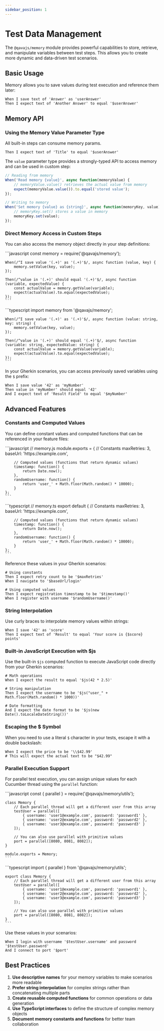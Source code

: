 ```yaml
---
sidebar_position: 1
---
```



# Test Data Management

The `@qavajs/memory` module provides powerful capabilities to store, retrieve, and manipulate variables between test steps. This allows you to create more dynamic and data-driven test scenarios.

## Basic Usage

Memory allows you to save values during test execution and reference them later:

```gherkin
When I save text of 'Answer' as 'userAnswer'
Then I expect text of 'Another Answer' to equal '$userAnswer'
```

## Memory API

### Using the Memory Value Parameter Type
All built-in steps can consume memory params.

```gherkin
Then I expect text of 'Title' to equal '$userAnswer'
```

The `value` parameter type provides a strongly-typed API to access memory and can be used in custom step:

```typescript
// Reading from memory
When('Read memory {value}', async function(memoryValue) {
    // memoryValue.value() retrieves the actual value from memory
    expect(memoryValue.value()).to.equal('stored value');
});

// Writing to memory
When('Set memory {value} as {string}', async function(memoryKey, value) {
    // memoryKey.set() stores a value in memory
    memoryKey.set(value);
});
```

### Direct Memory Access in Custom Steps

You can also access the memory object directly in your step definitions:

<Tabs>
  <TabItem value="js" label="JavaScript" default>
    ```javascript
    const memory = require('@qavajs/memory');

    When(/^I save value '(.+)' as '(.+)'$/, async function (value, key) {
        memory.setValue(key, value);
    });

    Then(/^value in '(.+)' should equal '(.+)'$/, async function (variable, expectedValue) {
        const actualValue = memory.getValue(variable);
        expect(actualValue).to.equal(expectedValue);
    });
    ```
  </TabItem>
  <TabItem value="ts" label="TypeScript">
    ```typescript
    import memory from '@qavajs/memory';

    When(/^I save value '(.+)' as '(.+)'$/, async function (value: string, key: string) {
        memory.setValue(key, value);
    });

    Then(/^value in '(.+)' should equal '(.+)'$/, async function (variable: string, expectedValue: string) {
        const actualValue = memory.getValue(variable);
        expect(actualValue).to.equal(expectedValue);
    });
    ```
  </TabItem>
</Tabs>

In your Gherkin scenarios, you can access previously saved variables using the `$` prefix:

```gherkin
When I save value '42' as 'myNumber'
Then value in 'myNumber' should equal '42'
And I expect text of 'Result Field' to equal '$myNumber'
```

## Advanced Features

### Constants and Computed Values

You can define constant values and computed functions that can be referenced in your feature files:

<Tabs>
  <TabItem value="js" label="JavaScript" default>
    ```javascript
    // memory.js
    module.exports = {
        // Constants
        maxRetries: 3,
        baseUrl: 'https://example.com',
        
        // Computed values (functions that return dynamic values)
        timestamp: function() {
            return Date.now();
        },
        randomUsername: function() {
            return 'user_' + Math.floor(Math.random() * 10000);
        }
    };
    ```
  </TabItem>
  <TabItem value="ts" label="TypeScript">
    ```typescript
    // memory.ts
    export default {
        // Constants
        maxRetries: 3,
        baseUrl: 'https://example.com',
        
        // Computed values (functions that return dynamic values)
        timestamp: function() {
            return Date.now();
        },
        randomUsername: function() {
            return 'user_' + Math.floor(Math.random() * 10000);
        }
    };
    ```
  </TabItem>
</Tabs>

Reference these values in your Gherkin scenarios:

```gherkin
# Using constants
Then I expect retry count to be '$maxRetries'
When I navigate to '$baseUrl/login'

# Using computed values
Then I expect registration timestamp to be '$timestamp()'
When I register with username '$randomUsername()'
```

### String Interpolation

Use curly braces to interpolate memory values within strings:

```gherkin
When I save '42' as 'score'
Then I expect text of 'Result' to equal 'Your score is {$score} points'
```

### Built-in JavaScript Execution with $js

Use the built-in `$js` computed function to execute JavaScript code directly from your Gherkin scenarios:

```gherkin
# Math operations
When I expect the result to equal '$js(42 * 2.5)'

# String manipulation
Then I expect the username to be '$js("user_" + Math.floor(Math.random() * 1000))'

# Date formatting
And I expect the date format to be '$js(new Date().toLocaleDateString())'
```

### Escaping the $ Symbol

When you need to use a literal `$` character in your tests, escape it with a double backslash:

```gherkin
When I expect the price to be '\\$42.99'
# This will expect the actual text to be "$42.99"
```

### Parallel Execution Support

For parallel test execution, you can assign unique values for each Cucumber thread using the `parallel` function:

<Tabs>
  <TabItem value="js" label="JavaScript" default>
    ```javascript
    const { parallel } = require('@qavajs/memory/utils');

    class Memory {
        // Each parallel thread will get a different user from this array
        testUser = parallel([
            { username: 'user1@example.com', password: 'password1' },
            { username: 'user2@example.com', password: 'password2' },
            { username: 'user3@example.com', password: 'password3' }
        ]);
        
        // You can also use parallel with primitive values
        port = parallel([8080, 8081, 8082]);
    }

    module.exports = Memory;
    ```
  </TabItem>
  <TabItem value="ts" label="TypeScript">
    ```typescript
    import { parallel } from '@qavajs/memory/utils';

    export class Memory {
        // Each parallel thread will get a different user from this array
        testUser = parallel([
            { username: 'user1@example.com', password: 'password1' },
            { username: 'user2@example.com', password: 'password2' },
            { username: 'user3@example.com', password: 'password3' }
        ]);
        
        // You can also use parallel with primitive values
        port = parallel([8080, 8081, 8082]);
    }
    ```
  </TabItem>
</Tabs>

Use these values in your scenarios:

```gherkin
When I login with username '$testUser.username' and password '$testUser.password'
And I connect to port '$port'
```

## Best Practices

1. **Use descriptive names** for your memory variables to make scenarios more readable
2. **Prefer string interpolation** for complex strings rather than concatenating multiple parts
3. **Create reusable computed functions** for common operations or data generation
4. **Use TypeScript interfaces** to define the structure of complex memory objects
5. **Document memory constants and functions** for better team collaboration
